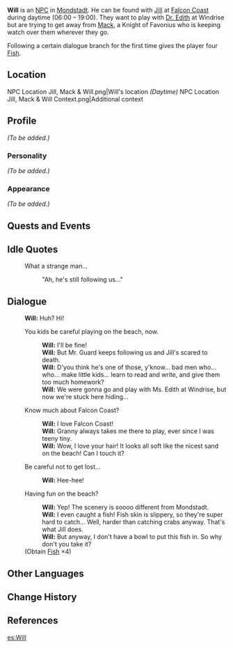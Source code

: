 {{Meta
<!-- REMOVE THIS TEMPLATE AFTER ADDING MISSING INFO -->
|missing_NPC_profile  = yes
}}
{{Character Infobox
|type             = NPC
|region           = Mondstadt
|image            = NPC Will.png
|dialoguereward   = {{Card|Fish|4}}
|voiceJP          = [http://amuleto.jp/talents/塩田-知佳.html Chika Shiota ({{ja|塩田 知佳}})]<ref>Amuleto: [http://amuleto.jp/talents/塩田-知佳.html JP VA's Profile]</ref>
}}
'''Will''' is an [[NPC]] in [[Mondstadt]]. He can be found with [[Jill]] at [[Falcon Coast]] during daytime (06:00 – 19:00). They want to play with [[Dr. Edith]] at Windrise but are trying to get away from [[Mack]], a Knight of Favonius who is keeping watch over them wherever they go.

Following a certain dialogue branch for the first time gives the player four [[Fish]].

==Location==
<gallery>
NPC Location Jill, Mack & Will.png|Will's location ''(Daytime)''
NPC Location Jill, Mack & Will Context.png|Additional context
</gallery>

==Profile==
<!-- detailed story/lore information goes here -->
''(To be added.)''

===Personality===
''(To be added.)''

===Appearance===
''(To be added.)''

==Quests and Events==
{{Quests and Events}}

==Idle Quotes==
{{Dialogue start}}
: {{DIcon|Idle}} What a strange man...
:: {{A|VO Will 01.ogg}} "Ah, he's still following us..."
{{Dialogue end}}

==Dialogue==
{{Dialogue start}}
:'''Will:''' Huh? Hi!
:{{DIcon}} You kids be careful playing on the beach, now.
::'''Will:''' I'll be fine!
::'''Will:''' But Mr. Guard keeps following us and Jill's scared to death.
::'''Will:''' D'you think he's one of those, y'know... bad men who... who... make little kids... learn to read and write, and give them too much homework?
::'''Will:''' We were gonna go and play with Ms. Edith at Windrise, but now we're stuck here hiding...
:{{DIcon}} Know much about Falcon Coast?
::'''Will:''' I love Falcon Coast!
::'''Will:''' Granny always takes me there to play, ever since I was teeny tiny.
::'''Will:''' Wow, I love your hair! It looks all soft like the nicest sand on the beach! Can I touch it?
:{{DIcon}} Be careful not to get lost...
::'''Will:''' Hee-hee!
:{{DIcon|Reward}} Having fun on the beach?
::'''Will:''' Yep! The scenery is soooo different from Mondstadt.
::'''Will:''' I even caught a fish! Fish skin is slippery, so they're super hard to catch... Well, harder than catching crabs anyway. That's what Jill does.
::'''Will:''' But anyway, I don't have a bowl to put this fish in. So why don't you take it?
:;(Obtain [[Fish]] ×4)
{{Dialogue end}}

==Other Languages==
{{Other Languages
|default_hidden = 1
|en      = Will
|zhs     = 小威
|zhs_rm  = Xiǎo Wēi
|zht     = 小威
|zht_rm  = Xiǎo Wēi
|ja      = ウィル
|ja_rm   = Wiru
|ko      = 꼬마 윌
|ko_rm   = Kkoma Wil
|es      = Will
|fr      = Will
|ru      = Вилли
|th      = Will
|vi      = Will
|de      = Will
|id      = Will
|pt      = Will
|tr      = Will
|it      = Will
}}

==Change History==
{{Change History|1.0}}

==References==
{{Reflist}}

[[es:Will]]